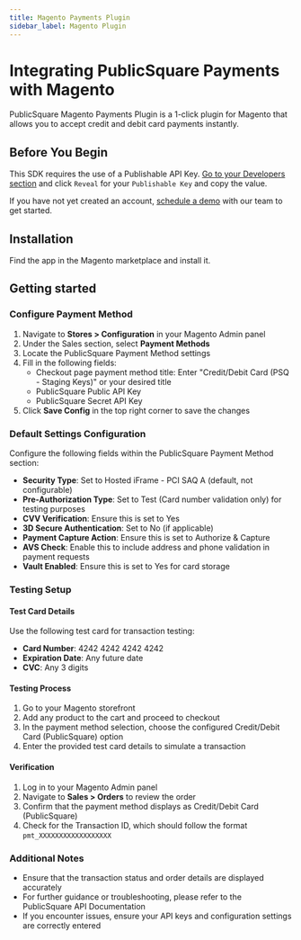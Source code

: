 ```yaml
---
title: Magento Payments Plugin
sidebar_label: Magento Plugin
---
```




# Integrating PublicSquare Payments with Magento

PublicSquare Magento Payments Plugin is a 1-click plugin for Magento that allows you to accept credit and debit card payments instantly.

## Before You Begin

This SDK requires the use of a Publishable API Key. [Go to your Developers section](https://portal.publicsquare.com/developers/api-keys) and click `Reveal` for your `Publishable Key` and copy the value.

If you have not yet created an account, [schedule a demo](https://payments.publicsquare.com/#demo) with our team to get started.

## Installation

Find the app in the Magento marketplace and install it.

## Getting started

### Configure Payment Method

1. Navigate to **Stores > Configuration** in your Magento Admin panel
2. Under the Sales section, select **Payment Methods**
3. Locate the PublicSquare Payment Method settings
4. Fill in the following fields:
   - Checkout page payment method title: Enter "Credit/Debit Card (PSQ - Staging Keys)" or your desired title
   - PublicSquare Public API Key
   - PublicSquare Secret API Key
5. Click **Save Config** in the top right corner to save the changes

### Default Settings Configuration

Configure the following fields within the PublicSquare Payment Method section:

- **Security Type**: Set to Hosted iFrame - PCI SAQ A (default, not configurable)
- **Pre-Authorization Type**: Set to Test (Card number validation only) for testing purposes
- **CVV Verification**: Ensure this is set to Yes
- **3D Secure Authentication**: Set to No (if applicable)
- **Payment Capture Action**: Ensure this is set to Authorize & Capture
- **AVS Check**: Enable this to include address and phone validation in payment requests
- **Vault Enabled**: Ensure this is set to Yes for card storage

### Testing Setup

#### Test Card Details
Use the following test card for transaction testing:
- **Card Number**: 4242 4242 4242 4242
- **Expiration Date**: Any future date
- **CVC**: Any 3 digits

#### Testing Process

1. Go to your Magento storefront
2. Add any product to the cart and proceed to checkout
3. In the payment method selection, choose the configured Credit/Debit Card (PublicSquare) option
4. Enter the provided test card details to simulate a transaction

#### Verification

1. Log in to your Magento Admin panel
2. Navigate to **Sales > Orders** to review the order
3. Confirm that the payment method displays as Credit/Debit Card (PublicSquare)
4. Check for the Transaction ID, which should follow the format `pmt_XXXXXXXXXXXXXXXXXX`

### Additional Notes

- Ensure that the transaction status and order details are displayed accurately
- For further guidance or troubleshooting, please refer to the PublicSquare API Documentation
- If you encounter issues, ensure your API keys and configuration settings are correctly entered



